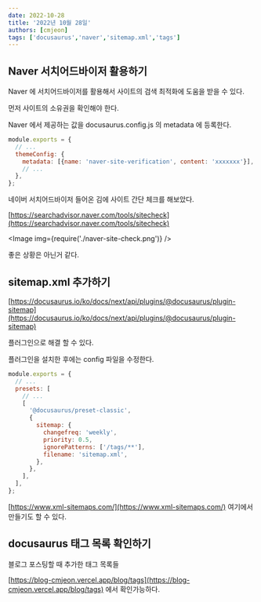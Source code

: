 ```yaml
---
date: 2022-10-28
title: '2022년 10월 28일'
authors: [cmjeon]
tags: ['docusaurus','naver','sitemap.xml','tags']
---
```



## Naver 서치어드바이저 활용하기

Naver 에 서치어드바이저를 활용해서 사이트의 검색 최적화에 도움을 받을 수 있다.

먼저 사이트의 소유권을 확인해야 한다.

Naver 에서 제공하는 값을 docusaurus.config.js 의 metadata 에 등록한다.

<!--truncate-->

```js {4} title="docusaurus.config.js"
module.exports = {
  // ...
  themeConfig: {
    metadata: [{name: 'naver-site-verification', content: 'xxxxxxx'}],
    // ...
  },
};
```

네이버 서치어드바이저 들어온 김에 사이트 간단 체크를 해보았다.

[https://searchadvisor.naver.com/tools/sitecheck](https://searchadvisor.naver.com/tools/sitecheck)

<Image img={require('./naver-site-check.png')} />

좋은 상황은 아닌거 같다.

## sitemap.xml 추가하기

[https://docusaurus.io/ko/docs/next/api/plugins/@docusaurus/plugin-sitemap](https://docusaurus.io/ko/docs/next/api/plugins/@docusaurus/plugin-sitemap)

플러그인으로 해결 할 수 있다.

플러그인을 설치한 후에는 config 파일을 수정한다.

```js {8-13} title="docusaurus.config.js"
module.exports = {
  // ...
  presets: [
    // ...
    [
      '@docusaurus/preset-classic',
      {
        sitemap: {
          changefreq: 'weekly',
          priority: 0.5,
          ignorePatterns: ['/tags/**'],
          filename: 'sitemap.xml',
        },
      },
    ],
  ],
};
```

[https://www.xml-sitemaps.com/](https://www.xml-sitemaps.com/) 여기에서 만들기도 할 수 있다.

## docusaurus 태그 목록 확인하기

블로그 포스팅할 때 추가한 태그 목록들

[https://blog-cmjeon.vercel.app/blog/tags](https://blog-cmjeon.vercel.app/blog/tags) 에서 확인가능하다.